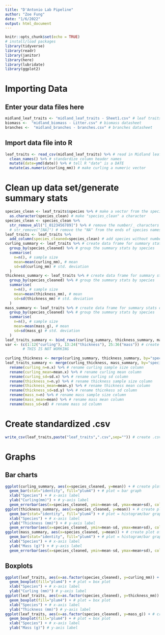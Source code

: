 ```yaml
---
title: "D'Antonio Lab Pipeline"
author: "Zoe Fung"
date: "1/6/2022"
output: html_document
---
```


```r
knitr::opts_chunk$set(echo = TRUE)
# install/load packages
library(tidyverse)
library(readr)
library(janitor)
library(here)
library(lubridate)
library(ggplot2)
```

# Importing Data
## Enter your data files here
```r
midland_leaf_traits <- "midland_leaf_traits - Sheet1.csv" # leaf traits datasheet
biomass <-  "midland_biomass - Litter.csv" # biomass datasheet
branches <-  "midland_branches - branches.csv" # branches datasheet
```

## Import data file into R
```r
leaf_traits <- read_csv(midland_leaf_traits) %>% # read in Midland leaf traits csv file
  clean_names() %>% # standardize column header names
  mutate(date=ymd(date)) %>% # tell R "date" is a DATE
  mutate(as.numeric(curling_mm)) # make curling a numeric vector
```
# Clean up data set/generate summary stats
```r
species_clean <- leaf_traits$species %>% # make a vector from the species column
  as.character(species_clean) # make "species_clean" a character
species_clean <- species_clean %>%
  str_remove_all("[_0123456789]") %>% # remove the number/_ characters from the species names
  # str_remove("[NA]") # remove the "NA" from the ends of species names
leaf_traits <- leaf_traits %>%
  add_column(species_cleaned=species_clean) # add species without numbers to dataset
curling_summary <- leaf_traits %>% # create data frame for summary stats of leaf curling
  group_by(species_cleaned) %>% # group the summary stats by species
  summarise(
    n=n(), # sample size
    mean=mean(curling_mm), # mean
    sd=sd(curling_mm) # std. deviation
  )
thickness_summary <- leaf_traits %>% # create data frame for summary stats of leaf thickness
  group_by(species_cleaned) %>% # group the summary stats by species
  summarise(
    n=n(), # sample size
    mean=mean(thickness_mm), # mean
    sd=sd(thickness_mm) # std. deviation
  )
mass_summary <- leaf_traits %>% # create data frame for summary stats of leaf mass
  group_by(species_cleaned) %>% # group the summary stats by species
  summarise(
    n=n(), # sample size
    mean=mean(mass_g), # mean
    sd=sd(mass_g) # std. deviation
  )
leaf_traits_summary <- bind_rows(curling_summary, thickness_summary, mass_summary) # combine the three data sets 
var <- (c(1:12("curling"), 13:24("thickness"), 25:36("mass")) # create a vector that labels the variable each data point is associated with  
        # THIS IS NOT WORKING
  
curling_thickness <- merge(curling_summary, thickness_summary, by="species_cleaned") # merge thickness and curling summary data frames
leaf_traits_summary <- merge(curling_thickness, mass_summary, by="species_cleaned") %>% # merge thickness/curling and mass summary data frames
  rename(curling_n=n.x) %>% # rename curling sample size column
  rename(curling_mean=mean.x) %>% # rename curling mean column
  rename(curling_sd=sd.x) %>% # rename curling sd column
  rename(thickness_n=n.y) %>% # rename thickness sample size column
  rename(thickness_mean=mean.y) %>% # rename thickness mean column
  rename(thickness_sd=sd.y) %>% # rename thicnkess sd column
  rename(mass_n=n) %>% # rename mass sample size column
  rename(mass_mean=mean) %>% # rename mass mean column
  rename(mass_sd=sd) # rename mass sd column
```

# Create standardized .csv
```r
write_csv(leaf_traits,paste("leaf_traits",".csv",sep="")) # create .csv with standardized column headers
```

# Graphs
## Bar charts
```r
ggplot(curling_summary, aes(x=species_cleaned, y=mean)) + # create plot of species x curling
  geom_bar(stat="identity", fill="plum4") + # plot = bar graph
  xlab("Species") + # x-axis label
  ylab("Curling(mm)") + # y-axis label
  geom_errorbar(aes(x=species_cleaned, ymin=mean-sd, ymax=mean+sd), color="black") # add error bars
ggplot(thickness_summary, aes(x=species_cleaned, y=mean)) + # create plot of species x thickness
  geom_bar(stat="identity", fill="plum4") + # plot = histogram/bar graph
  xlab("Species") + # x-axis label
  ylab("Thickness (mm)") + # y-axis label
  geom_errorbar(aes(x=species_cleaned, ymin=mean-sd, ymax=mean+sd), color="black") # add error bars
ggplot(mass_summary, aes(x=species_cleaned, y=mean)) + # create plot of species x mass
  geom_bar(stat="identity", fill="plum4") + # plot = histogram/bar graph
  xlab("Species") + # x-axis label
  ylab("Mass (g)") + # y-axis label
  geom_errorbar(aes(x=species_cleaned, ymin=mean-sd, ymax=mean+sd), color="black") # add error bars
```

## Boxplots
```r
ggplot(leaf_traits, aes(x=as.factor(species_cleaned), y=curling_mm)) + # create plot of species x curling
  geom_boxplot(fill="plum4") + # plot = box plot 
  xlab("Species") + # x-axis label
  ylab("Curling (mm)") # y-axis label
ggplot(leaf_traits, aes(x=as.factor(species_cleaned), y=thickness_mm)) + # create plot of species x curling
  geom_boxplot(fill="plum4") + # plot = box plot 
  xlab("Species") + # x-axis label
  ylab("Thickness (mm)") # y-axis label
ggplot(leaf_traits, aes(x=as.factor(species_cleaned), y=mass_g)) + # create plot of species x curling
  geom_boxplot(fill="plum4") + # plot = box plot 
  xlab("Species") + # x-axis label
  ylab("Mass (g)") # y-axis label
```